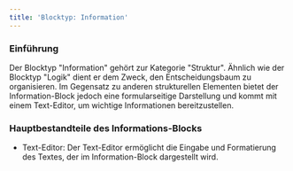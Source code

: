 ```yaml
---
title: 'Blocktyp: Information'
---
```


### Einführung

Der Blocktyp "Information" gehört zur Kategorie "Struktur". Ähnlich wie der Blocktyp "Logik" dient er dem Zweck, den Entscheidungsbaum zu organisieren. Im Gegensatz zu anderen strukturellen Elementen bietet der Information-Block jedoch eine formularseitige Darstellung und kommt mit einem Text-Editor, um wichtige Informationen bereitzustellen.

### Hauptbestandteile des Informations-Blocks

* Text-Editor: Der Text-Editor ermöglicht die Eingabe und Formatierung des Textes, der im Information-Block dargestellt wird.
